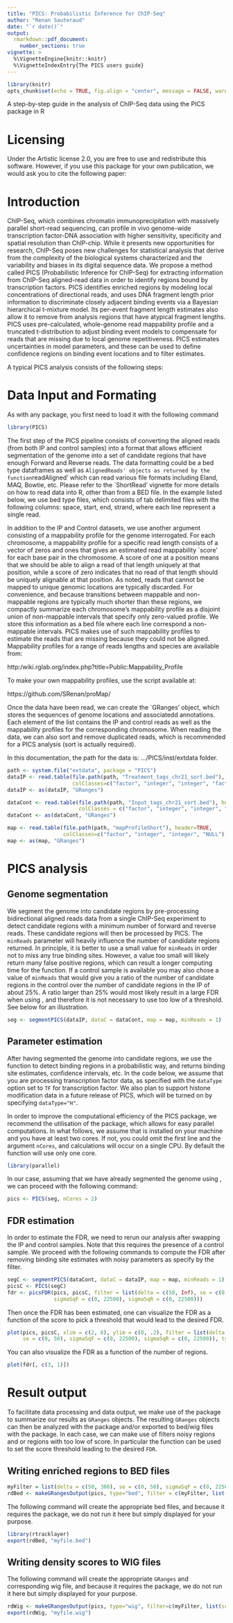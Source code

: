 ```yaml
---
title: "PICS: Probabilistic Inference for ChIP-Seq"
author: "Renan Sauteraud"
date: "`r date()`"
output: 
  rmarkdown::pdf_document:
    number_sections: true
vignette: >
  %\VignetteEngine{knitr::knitr}
  %\VignetteIndexEntry{The PICS users guide}
---
```



```r
library(knitr)
opts_chunk$set(echo = TRUE, fig.align = "center", message = FALSE, warning = F)
```


\textnormal {\normalfont}
A step-by-step guide in the analysis of ChIP-Seq data using the PICS package in R

\tableofcontents

\newpage


# Licensing

Under the Artistic license 2.0, you are free to use and redistribute this software. However, if you use this package for your own publication, we would ask you to cite the following paper:

\begin{itemize}
\item[] X. Zhang, G. Robertson, M. Krzywinski, K. Ning, A. Droit, S.Jones and R. Gottardo. (2009). PICS: Pobabilistic Inference for Chip-seq. Biometrics 67, 151-163.
\end{itemize}


# Introduction
ChIP-Seq, which combines chromatin immunoprecipitation with massively parallel
short-read sequencing, can profile in vivo genome-wide transcription
factor-DNA association with higher sensitivity, specificity and spatial
resolution than ChIP-chip. While it presents new opportunities for research,
ChIP-Seq poses new challenges for statistical analysis that derive from the
complexity of the biological systems characterized and the variability and
biases in its digital sequence data. We propose a method called PICS
(Probabilistic Inference for ChIP-Seq) for extracting information from
ChIP-Seq aligned-read data in order to identify regions bound by transcription
factors. PICS identifies enriched regions by modeling local concentrations of
directional reads, and uses DNA fragment length prior information to
discriminate closely adjacent binding events via a Bayesian hierarchical
t-mixture model. Its per-event fragment length estimates also allow it to
remove from analysis regions that have atypical fragment lengths. PICS uses
pre-calculated, whole-genome read mappability profile and a truncated
t-distribution to adjust binding event models to compensate for reads that are
missing due to local genome repetitiveness. PICS estimates uncertainties in
model parameters, and these can be used to define confidence regions on binding event locations and to filter estimates. 

\section{PICS pipeline}
A typical PICS analysis consists of the following steps:
\begin{enumerate}
  \item Convert data to a `GRanges` for efficient processing
  \item Genome segmentation via `segmentPICS`
  \item Estimation of binding site positions and other PICS parameters via `PICS`
  \item Repeat 1-2 by swapping the IP and Control samples
  \item Use 1-3 to estimate the FDR via `picsFDR`
  \item Output enriched regions and `PICS` profiles with bed and wig files
\end{enumerate}




# Data Input and Formating
As with any package, you first need to load it with the following command

```r
library(PICS)
```

The first step of the PICS pipeline consists of converting the aligned reads (from both IP and control samples) into a format that allows efficient segmentation of the genome into a set of candidate regions that have enough Forward and Reverse reads. The data formatting could be a bed type dataframes as well as `AlignedReads' objects as returned by the function `readAligned' which can read various file formats including Eland, MAQ, Bowtie, etc. Please refer to the `ShortRead' vignette for more details on how to read data into R, other than from a BED file. In the example listed below, we use bed type files, which consists of tab delimited files with the following columns: space, start, end, strand, where each line represent a single read. 

In addition to the IP and Control datasets, we use another argument consisting of a mappability profile for the genome interrogated. For each chromosome, a mappability profile for a specific read length consists of a vector of zeros and ones that gives an estimated read mappability `score' for each base pair in the chromosome. A score of one at a position means that we should be able to align a read of that length uniquely at that position, while a score of zero indicates that no read of that length should be uniquely alignable at that position. As noted, reads that cannot be mapped to unique genomic locations are typically discarded. For convenience, and because transitions between mappable and non-mappable regions are typically much shorter than these regions, we compactly summarize each chromosome's mappability profile as a disjoint union of non-mappable intervals that specify only zero-valued profile. We store this information as a bed file where each line correspond a non-mappable intervals. PICS makes use of such mappability profiles to estimate the reads that are missing because they could not be aligned. Mappability profiles for a range of reads lengths and species are available from:

http:/wiki.rglab.org/index.php?title=Public:Mappability_Profile

To make your own mappability profiles, use the script available at:

https://github.com/SRenan/proMap/

Once the data have been read, we can create the `GRanges' object, which stores the sequences of genome locations and associatedd annotations. Each element of the list contains the IP and control reads as well as the mappability profiles for the corresponding chromosome. When reading the data, we can also sort and remove duplicated reads, which is recommended for a PICS analysis (sort is actually required).


In this documentation, the path for the data is:  .../PICS/inst/extdata folder.
```r
path <- system.file("extdata", package = "PICS")
dataIP <- read.table(file.path(path, "Treatment_tags_chr21_sort.bed"), header=TRUE,
                     colClasses=c("factor", "integer", "integer", "factor"))
dataIP <- as(dataIP, "GRanges")

dataCont <- read.table(file.path(path, "Input_tags_chr21_sort.bed"), header = TRUE,
                       colClasses = c("factor", "integer", "integer", "factor"))
dataCont <- as(dataCont, "GRanges")
```

```r
map <- read.table(file.path(path, "mapProfileShort"), header=TRUE,
                  colClasses=c("factor", "integer", "integer", "NULL"))
map <- as(map, "GRanges")
```


# PICS analysis

## Genome segmentation
We segment the genome into candidate regions by pre-processing bidirectional aligned reads data from a single ChIP-Seq experiment to detect candidate regions with a minimum number of forward and reverse reads. These candidate regions will then be processed by PICS. The `minReads` parameter will heavily influence the number of candidate regions returned. In principle, it is better to use a small value for `minReads` in order not to miss any true binding sites. However, a value too small will likely return many false positive regions, which can result a longer computing time for the \texttt{PICS} function.  If a control sample is available you may also chose a value of `minReads` that would give you a ratio of the number of candidate regions in the control over the number of candidate regions in the IP of about 25\%. A ratio larger than 25\% would most likely result in a large FDR when using \texttt{picsFDR}, and therefore it is not necessary to use too low of a threshold. See below for an illustration.  \newline

```r
seg <- segmentPICS(dataIP, dataC = dataCont, map = map, minReads = 1)
```


## Parameter estimation
After having segmented the genome into candidate regions, we use the \texttt{PICS} function to detect binding regions in a probabilistic way, and returns binding site estimates, confidence intervals, etc. In the code below, we assume that you are processing transcription factor data, as specified with the `dataType` option set to `TF` for transcription factor. We also plan to support histone modification data in a future release of PICS, which will be turned on by specifying `dataType="H"`. 


In order to improve the computational efficiency of the PICS package, we recommend the utilisation of the \texttt{parallel} package, which allows for easy parallel computations. In what follows, we assume that \texttt{parallel} is installed on your machine and you have at least two cores. If not, you could omit the first line and the argument `nCores`, and calculations will occur on a single CPU.
By default the function will use only one core.

```r
library(parallel)
```

In our case, assuming that we have already segmented the genome using \texttt{segmentPICS}, we can proceed with the following command:

```r
pics <- PICS(seg, nCores = 2)
```

## FDR estimation
In order to estimate the FDR, we need to rerun our analysis after swapping the IP and control samples. Note that this requires the presence of a control sample. We proceed with the following commands to compute the FDR after removing binding site estimates with noisy parameters as specify by the filter. 

```r
segC <- segmentPICS(dataCont, dataC = dataIP, map = map, minReads = 1)
picsC <- PICS(segC)
fdr <- picsFDR(pics, picsC, filter = list(delta = c(50, Inf), se = c(0, 50), 
               sigmaSqF = c(0, 22500), sigmaSqR = c(0, 22500)))
```

Then once the FDR has been estimated, one can visualize the FDR as a function of the score to pick a threshold that would lead to the desired FDR. 

```r
plot(pics, picsC, xlim = c(2, 8), ylim = c(0, .2), filter = list(delta = c(50,300),
     se = c(0, 50), sigmaSqF = c(0, 22500), sigmaSqR = c(0, 22500)), type = "l")
```


You can also visualize the FDR as a function of the number of regions.

```r
plot(fdr[, c(3, 1)])
```

# Result output

To facilitate data processing and data output, we make use of the \texttt{IRanges} package to summarize our results as `GRanges` objects. The resulting `GRanges` objects can then be analyzed with the \texttt{IRanges} package and/or exported to bed/wig files with the \texttt{rtracklayer} package. In each case, we can make use of filters noisy regions and or regions with too low of score. In particular the \texttt{picsFDR} function can be used to set the score threshold leading to the desired `FDR`.

## Writing enriched regions to BED files

```r
myFilter = list(delta = c(50, 300), se = c(0, 50), sigmaSqF = c(0, 22500), sigmaSqR = c(0, 22500))
rdBed <- makeGRangesOutput(pics, type="bed", filter = c(myFilter, list(score = c(1, Inf))))
```

The following command will create the appropriate bed files, and because it requires the \texttt{rtracklayer} package, we do not run it here but simply displayed for your purpose.

```r
library(rtracklayer)
export(rdBed, "myfile.bed")
```

## Writing density scores to WIG files
The following command will create the appropriate `GRanges` and corresponding wig file, and because it requires the \texttt{rtracklayer} package, we do not run it here but simply displayed for your purpose.

```r
rdWig <- makeGRangesOutput(pics, type="wig", filter=c(myFilter, list(score=c(1,Inf))))
export(rdWig, "myfile.wig")
```



